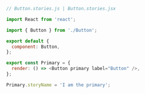 ```js
// Button.stories.js | Button.stories.jsx

import React from 'react';

import { Button } from './Button';

export default {
  component: Button,
};

export const Primary = {
  render: () => <Button primary label="Button" />,
};

Primary.storyName = 'I am the primary';
```
